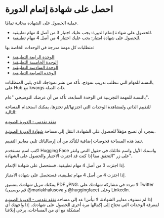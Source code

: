 # احصل على شهادة إتمام الدورة 

عملية الحصول على الشهادة مجانية تمامًا.

* للحصول على شهادة إتمام الدورة: يجب عليك اجتياز 3 من أصل 4 مهام تطبيقية.
* للحصول على شهادة امتياز: يجب عليك اجتياز 4 من أصل 4 مهام تطبيقية.

متطلبات كل مهمة مدرجة في الوحدات الخاصة بها:

* [الوحدة الرابعة التطبيقية](../chapter4/hands_on)
* [الوحدة الخامسة التطبيقية](../chapter5/hands_on)
* [الوحدة السادسة التطبيقية](../chapter6/hands_on)
* [الوحدة السابعة التطبيقية](../chapter7/hands_on)

بالنسبة للمهام التي تتطلب تدريب نموذج، تأكد من نشر نموذجك الذي يلبي المتطلبات على Hub مع kwargs ذات الصلة.

بالنسبة للمهمة التجريبية في الوحدة السابعة، تأكد من أن عرضك التوضيحي "عام".

للتقييم الذاتي ولمشاهدة الوحدات التي اجتزتها/لم تجتزها، يمكنك استخدام المساحة التالية:

[تفقد تقدمي - الدورة الصوتية](https://huggingface.co/spaces/MariaK/Check-my-progress-Audio-Course)

بمجرد أن تصبح مؤهلاً للحصول على الشهادة، انتقل إلى مساحة [شهادة الدورة الصوتية](https://huggingface.co/spaces/MariaK/Audio-Course-Certification).

تنفذ هذه المساحة فحوصات إضافية للتأكد من أن إرسالياتك تلبي معايير التقييم.

اكتب اسم مستخدم Hugging Face واسمك الأول واسم عائلتك في حقول النص وانقر على زر "التحقق مما إذا كنت قد اجتزت الاختبار والحصول على الشهادة".

إذا اجتزت 3 من أصل 4 مهام تطبيقية، فستحصل على شهادة الإتمام.

إذا اجتزت 4 من أصل 4 مهام تطبيقية، فستحصل على شهادة الامتياز.

يمكنك تنزيل شهادتك بتنسيق PDF وPNG. لا تتردد في مشاركة شهادتك على Twitter (قم بوسمي @mariakhalusova و @huggingface) وعلى LinkedIn.

إذا لم تستوف معايير الشهادة، لا تيأس! عد إلى مساحة [تفقد تقدمي - الدورة الصوتية](https://huggingface.co/spaces/MariaK/Check-my-progress-Audio-Course) لمعرفة الوحدات التي تحتاج إلى إكمالها مرة أخرى للحصول على شهادتك. إذا واجهتك أي مشكلة مع أي من المساحات، يرجى إبلاغنا!